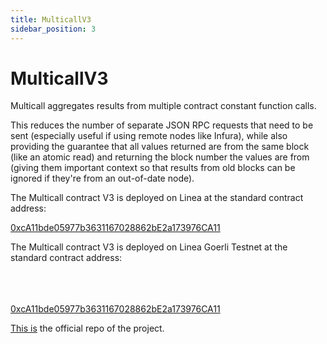 ```yaml
---
title: MulticallV3
sidebar_position: 3
---
```


# MulticallV3

Multicall aggregates results from multiple contract constant function calls.

This reduces the number of separate JSON RPC requests that need to be sent (especially useful if using remote nodes like Infura), while also providing the guarantee that all values returned are from the same block (like an atomic read) and returning the block number the values are from (giving them important context so that results from old blocks can be ignored if they're from an out-of-date node).


<Tabs className="my-tabs">
  <TabItem value="Mainnet" label="Mainnet">

The Multicall contract V3 is deployed on Linea at the standard contract address:

[0xcA11bde05977b3631167028862bE2a173976CA11](https://explorer.linea.build/address/0xcA11bde05977b3631167028862bE2a173976CA11)

</TabItem>
 <TabItem value="Testnet" label="Testnet">
The Multicall contract V3 is deployed on Linea Goerli Testnet at the standard contract address:
<br></br>
<br></br>

[0xcA11bde05977b3631167028862bE2a173976CA11](https://goerli.lineascan.build/address/0xca11bde05977b3631167028862be2a173976ca11)

 </TabItem>
</Tabs>

[This is](https://github.com/mds1/multicall) the official repo of the project.
